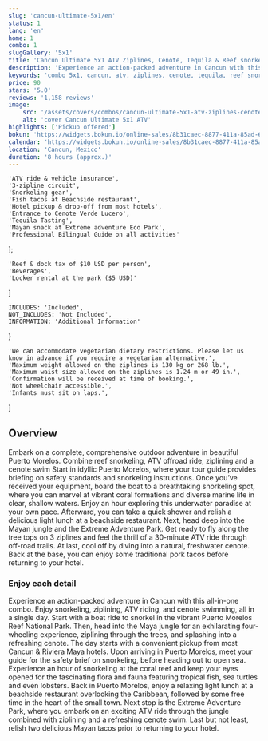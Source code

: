 ```yaml
---
slug: 'cancun-ultimate-5x1/en'
status: 1
lang: 'en'
home: 1
combo: 1
slugGallery: '5x1'
title: 'Cancun Ultimate 5x1 ATV Ziplines, Cenote, Tequila & Reef snorkel'
description: 'Experience an action-packed adventure in Cancun with this all-in-one combo. Enjoy snorkeling, ziplining, ATV riding, and cenote swimming, all in a single day. Start with a boat ride to snorkel in the vibrant Puerto Morelos Reef National Park.'
keywords: 'combo 5x1, cancun, atv, ziplines, cenote, tequila, reef snorkel, atv experience, ziplines adventure, cenote swim, tequila tasting, reef snorkeling'
price: 90
stars: '5.0'
reviews: '1,158 reviews'
image:
    src: '/assets/covers/combos/cancun-ultimate-5x1-atv-ziplines-cenote-tequila-reef-snorke.webp'
    alt: 'cover Cancun Ultimate 5x1 ATV'
highlights: ['Pickup offered']
bokun: 'https://widgets.bokun.io/online-sales/8b31caec-8877-411a-85ad-682828170619/experience/888243?partialView=1'
calendar: 'https://widgets.bokun.io/online-sales/8b31caec-8877-411a-85ad-682828170619/experience-calendar/888243'
location: 'Cancun, Mexico'
duration: '8 hours (approx.)'
---
```



    'ATV ride & vehicle insurance',
    '3-zipline circuit',
    'Snorkeling gear',
    'Fish tacos at Beachside restaurant',
    'Hotel pickup & drop-off from most hotels',
    'Entrance to Cenote Verde Lucero',
    'Tequila Tasting',
    'Mayan snack at Extreme adventure Eco Park',
    'Professional Bilingual Guide on all activities'
];

    'Reef & dock tax of $10 USD per person',
    'Beverages',
    'Locker rental at the park ($5 USD)'
]

    INCLUDES: 'Included',
    NOT_INCLUDES: 'Not Included',
    INFORMATION: 'Additional Information'
}

    'We can accommodate vegetarian dietary restrictions. Please let us know in advance if you require a vegetarian alternative.',
    'Maximum weight allowed on the ziplines is 130 kg or 268 lb.',
    'Maximum waist size allowed on the ziplines is 1.24 m or 49 in.',
    'Confirmation will be received at time of booking.',
    'Not wheelchair accessible.',
    'Infants must sit on laps.',
]

<Inclusions
    includes={includes} 
    notIncludes={notIncludes}
    i18n={i18n}
/>  

<h2 class="text-xl md:text-3xl font-bold text-orange-600 mt-10 mb-4">Overview</h2>

<p class="text-base md:text-lg mb-2">Embark on a complete, comprehensive outdoor adventure in beautiful Puerto Morelos. Combine reef snorkeling, ATV offroad ride, ziplining and a cenote swim Start in idyllic Puerto Morelos, where your tour guide provides briefing on safety standards and snorkeling instructions. Once you’ve received your equipment, board the boat to a breathtaking snorkeling spot, where you can marvel at vibrant coral formations and diverse marine life in clear, shallow waters. Enjoy an hour exploring this underwater paradise at your own pace. Afterward, you can take a quick shower and relish a delicious light lunch at a beachside restaurant. Next, head deep into the Mayan jungle and the Extreme Adventure Park. Get ready to fly along the tree tops on 3 ziplines and feel the thrill of a 30-minute ATV ride through off-road trails. At last, cool off by diving into a natural, freshwater cenote. Back at the base, you can enjoy some traditional pork tacos before returning to your hotel. </p>

<h3 class="text-lg md:text-2xl font-bold text-green-700 mt-10 mb-4">Enjoy each detail</h3>

<p class="text-base md:text-lg mb-2">Experience an action-packed adventure in Cancun with this all-in-one combo. Enjoy snorkeling, ziplining, ATV riding, and cenote swimming, all in a single day. Start with a boat ride to snorkel in the vibrant Puerto Morelos Reef National Park. Then, head into the Maya jungle for an exhilarating four-wheeling experience, ziplining through the trees, and splashing into a refreshing cenote. The day starts with a convenient pickup from most Cancun & Riviera Maya hotels. Upon arriving in Puerto Morelos, meet your guide for the safety brief on snorkeling, before heading out to open sea. Experience an hour of snorkeling at the coral reef and keep your eyes opened for the fascinating flora and fauna featuring tropical fish, sea turtles and even lobsters. Back in Puerto Morelos, enjoy a relaxing light lunch at a beachside restaurant overlooking the Caribbean, followed by some free time in the heart of the small town. Next stop is the Extreme Adventure Park, where you embark on an exciting ATV ride through the jungle combined with ziplining and a refreshing cenote swim. Last but not least, relish two delicious Mayan tacos prior to returning to your hotel.</p>

<AdditionalInfo
    information={information}
    i18n={i18n}
/>